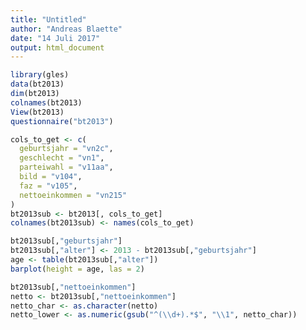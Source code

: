 ```yaml
---
title: "Untitled"
author: "Andreas Blaette"
date: "14 Juli 2017"
output: html_document
---
```


```r
library(gles)
data(bt2013)
dim(bt2013)
colnames(bt2013)
View(bt2013)
questionnaire("bt2013")
```

```r
cols_to_get <- c(
  geburtsjahr = "vn2c",
  geschlecht = "vn1",
  parteiwahl = "v11aa",
  bild = "v104",
  faz = "v105",
  nettoeinkommen = "vn215"
)
bt2013sub <- bt2013[, cols_to_get]
colnames(bt2013sub) <- names(cols_to_get)

bt2013sub[,"geburtsjahr"]
bt2013sub[,"alter"] <- 2013 - bt2013sub[,"geburtsjahr"]
age <- table(bt2013sub[,"alter"])
barplot(height = age, las = 2)

bt2013sub[,"nettoeinkommen"]
netto <- bt2013sub[,"nettoeinkommen"]
netto_char <- as.character(netto)
netto_lower <- as.numeric(gsub("^(\\d+).*$", "\\1", netto_char))
```
